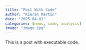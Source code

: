 ```yaml
---
title: "Post With Code"
author: "Kieran Martin"
date: "2025-04-01"
categories: [news, code, analysis]
image: "image.jpg"
---
```


This is a post with executable code.
